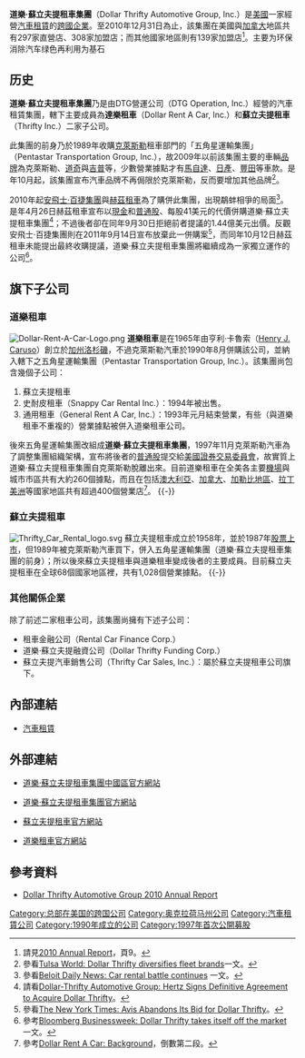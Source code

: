 {{Link style|time=2015-12-12T06:12:14+00:00}}
{{Infobox_Company
 |company_name   = 道樂·蘇立夫提租車集團<br>Dollar Thrifty Automotive Group, Inc.
 |company_logo   = 
 |company_type   = [[上市公司|上市公司]]
 | market_information = {{nyse|DTG}}（1997年12月23日上市）
 |company_slogan = 
 |foundation     = 1997年11月4日
 |founder	 = 
 |location       = {{USA}}[[奧克拉荷馬州|奧克拉荷馬州]][[圖爾薩|圖爾薩市]]東31街5330號
 |zip_code       = 74135
 |telephone_no   = +1-918-660-7700
 |area_served    = 全世界
 |key_people     = [[董事長|董事長]]兼[[首席執行官|CEO]]：史考特·湯普森（Scott L. Thompson）<br>副[[總裁|總裁]]兼[[首席財務官|CFO]]：克里佛·巴斯特三世（H. Clifford Buster, III）
 |industry       = [[汽車租賃|汽車租賃]]
 |num_employees  = 約6,000人<ref>請見{{en}}[http://phx.corporate-ir.net/External.File?item=UGFyZW50SUQ9NDIzMDY4fENoaWxkSUQ9NDM3MjMyfFR5cGU9MQ==&t=1 2010 Annual Report]{{dead link|date=2018年4月 |bot=InternetArchiveBot |fix-attempted=yes }}，頁18。</ref>
 |market cap     = 
 |revenue        = 1,537,160,000[[美元|美元]]（2010年12月31日）
 |operating_income = 221,418,000美元（2010年12月31日）
 |net_income     = 131,216,000美元（2010年12月31日）
 |assets         = 2,499,528,000美元
 |equity         = 538,607,000美元
 |homepage       = http://www.dtag.com/
 |parent         = DTG營運公司（DTG Operation, Inc.）
}}

'''道樂·蘇立夫提租車集團'''（{{en}}Dollar Thrifty Automotive Group, Inc.）是[[美國|美國]]一家經營[[汽車租賃|汽車租賃]]的[[跨國企業|跨國企業]]。至2010年12月31日為止，該集團在美國與[[加拿大|加拿大]]地區共有297家直營店、308家加盟店；而其他國家地區則有139家加盟店<ref>請見{{en}}[http://phx.corporate-ir.net/External.File?item=UGFyZW50SUQ9NDIzMDY4fENoaWxkSUQ9NDM3MjMyfFR5cGU9MQ==&t=1 2010 Annual Report]{{dead link|date=2018年4月 |bot=InternetArchiveBot |fix-attempted=yes }}，頁9。</ref>。主要为环保消除汽车绿色再利用为基石

== 历史 ==
'''道樂·蘇立夫提租車集團'''乃是由DTG營運公司（DTG Operation, Inc.）經營的汽車租賃集團，轄下主要成員為'''達樂租車'''（Dollar Rent A Car, Inc.）和'''蘇立夫提租車'''（Thrifty Inc.）二家子公司。

此集團的前身乃於1989年收購[[克萊斯勒汽車公司|克萊斯勒]]租車部門的「五角星運輸集團」（Pentastar Transportation Group, Inc.），故2009年以前該集團主要的車輛[[品牌|品牌]]為克萊斯勒、[[道奇汽車|道奇]]與[[吉普汽車|吉普]]等，少數營業據點才有[[馬自達|馬自達]]、[[日產汽車|日產]]、[[豐田汽車|豐田]]等車款。是年10月起，該集團宣布汽車品牌不再侷限於克萊斯勒，反而要增加其他品牌<ref>參看{{en}}[http://www.tulsaworld.com/news/article.aspx?subjectid=298&articleid=20091012_298_0_Ayafei367184 Tulsa World: Dollar Thrifty diversifies fleet brands]一文。</ref>。

2010年起[[安飛士·百捷集團|安飛士·百捷集團]]與[[赫茲租車|赫茲租車]]為了購併此集團，出現鷸蚌相爭的局面<ref>參看{{en}}[http://www.beloitdailynews.com/articles/2011/05/13/business/business_news/bus1003.txt Beloit Daily News: Car rental battle continues] {{Wayback|url=http://www.beloitdailynews.com/articles/2011/05/13/business/business_news/bus1003.txt |date=20180622111452 }}一文。</ref>。是年4月26日赫茲租車宣布以[[現金|現金]]和[[普通股|普通股]]、每股41美元的代價併購道樂·蘇立夫提租車集團<ref>請看{{en}}[http://www.dtag.com/phoenix.zhtml?c=71946&p=irol-newsArticle&ID=1417707&highlight= Dollar-Thrifty Automotive Group: Hertz Signs Definitive Agreement to Acquire Dollar Thrifty]{{dead link|date=2018年4月 |bot=InternetArchiveBot |fix-attempted=yes }}。</ref>；不過後者卻在同年9月30日拒絕前者提議的1.44億美元出價。反觀安飛士·百捷集團則在2011年9月14日宣布放棄此一併購案<ref>參看{{en}}[http://dealbook.nytimes.com/2011/09/14/avis-abandons-bid-for-dollar-thrifty/ The New York Times: Avis Abandons Its Bid for Dollar Thrifty]。</ref>，而同年10月12日赫茲租車未能提出最終收購提議，道樂·蘇立夫提租車集團將繼續成為一家獨立運作的公司<ref>參考{{en}}[http://www.businessweek.com/ap/financialnews/D9QA70D82.htm Bloomberg Businessweek: Dollar Thrifty takes itself off the market] {{webarchive|url=https://web.archive.org/web/20111014212449/http://www.businessweek.com/ap/financialnews/D9QA70D82.htm |date=2011-10-14 }}一文。</ref>。

== 旗下子公司 ==
=== 道樂租車 ===
[[File:Dollar-Rent-A-Car-Logo.png|thumb]]
'''道樂租車'''是在1965年由亨利·卡魯索（[[:en:Henry_Caruso|Henry J. Caruso]]）創立於[[加利福尼亞州|加州]][[洛杉磯|洛杉磯]]，不過克萊斯勒汽車於1990年8月併購該公司，並納入轄下之五角星運輸集團（Pentastar Transportation Group, Inc.）。該集團尚包含幾個子公司：
# 蘇立夫提租車
# 史耐皮租車（Snappy Car Rental Inc.）：1994年被出售。
# 通用租車（General Rent A Car, Inc.）：1993年元月結束營業，有些（與道樂租車不重複的）營業據點被併入道樂租車公司。

後來五角星運輸集團改組成'''道樂·蘇立夫提租車集團'''，1997年11月克萊斯勒汽車為了調整集團組織架構，宣布將後者的[[普通股|普通股]]提交給[[美國證券交易委員會|美國證券交易委員會]]，故實質上道樂·蘇立夫提租車集團自克萊斯勒脫離出來。目前道樂租車在全美各主要[[機場|機場]]與城市市區共有大約260個據點，而且在包括[[澳大利亞|澳大利亞]]、[[加拿大|加拿大]]、[[加勒比地區|加勒比地區]]、[[拉丁美洲|拉丁美洲]]等國家地區共有超過400個營業店<ref>參考{{en}}[http://www.dollar.com/AboutUs/Background.aspx Dollar Rent A Car: Background]，倒數第二段。</ref>。
{{-}}

=== 蘇立夫提租車 ===
[[File:Thrifty_Car_Rental_logo.svg|thumb]]
蘇立夫提租車成立於1958年，並於1987年[[股票上市|股票上市]]，但1989年被克萊斯勒汽車買下，併入五角星運輸集團（道樂·蘇立夫提租車集團的前身）；所以後來蘇立夫提租車與道樂租車變成後者的主要成員。目前蘇立夫提租車在全球68個國家地區裡，共有1,028個營業據點。
{{-}}

=== 其他關係企業 ===
除了前述二家租車公司，該集團尚擁有下述子公司：
* 租車金融公司（Rental Car Finance Corp.）
* 道樂·蘇立夫提融資公司（Dollar Thrifty Funding Corp.）
* 蘇立夫提汽車銷售公司（Thrifty Car Sales, Inc.）：屬於蘇立夫提租車公司旗下。

== 內部連結 ==
* [[汽車租賃|汽車租賃]]

== 外部連結 ==
* [http://www.dollar-ntours.cn/ 道樂·蘇立夫提租車集團中國區官方網站]
* {{en}}[https://web.archive.org/web/20141010185720/http://dtag.com/ 道樂·蘇立夫提租車集團官方網站]
* {{en}}[http://www.thrifty.com/ 蘇立夫提租車官方網站]
* {{en}}[http://www.dollar.com/ 道樂租車官方網站]

== 參考資料 ==
* {{en}}[http://phx.corporate-ir.net/External.File?item=UGFyZW50SUQ9NDIzMDY4fENoaWxkSUQ9NDM3MjMyfFR5cGU9MQ==&t=1 Dollar Thrifty Automotive Group 2010 Annual Report]{{dead link|date=2018年4月 |bot=InternetArchiveBot |fix-attempted=yes }}
{{Reflist}}

{{Vehicle rental brands}}

[[Category:总部在美国的跨国公司|Category:总部在美国的跨国公司]]
[[Category:奥克拉荷马州公司|Category:奥克拉荷马州公司]]
[[Category:汽車租賃公司|Category:汽車租賃公司]]
[[Category:1990年成立的公司|Category:1990年成立的公司]]
[[Category:1997年首次公開募股|Category:1997年首次公開募股]]